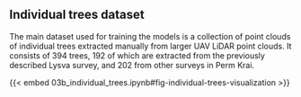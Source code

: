 ## Individual trees dataset

The main dataset used for training the models is a collection of point clouds of individual trees extracted manually from larger UAV LiDAR point clouds.
It consists of 394 trees, 192 of which are extracted from the previously described Lysva survey, and 202 from other surveys in Perm Krai.

{{< embed 03b_individual_trees.ipynb#fig-individual-trees-visualization >}}

